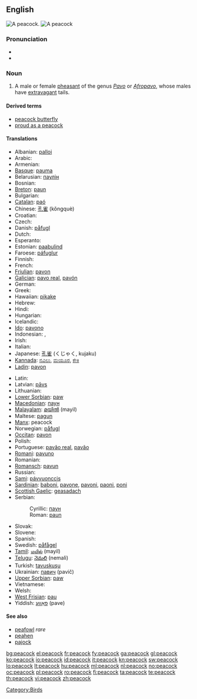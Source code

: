 ==English==
{{wikipedia}}
[[Image:Pfau imponierend.jpg|thumb|A peacock.]]
[[Image:Peacock_small.jpg|thumb|A peacock]]

===Pronunciation===
* {{IPA|/'pi:kɔk/}}
* {{audio|en-us-peacock.ogg|Audio (US)}}

===Noun===
{{en-noun}}

# A male or female [[pheasant]] of the genus ''[[Pavo]]'' or ''[[Afropavo]]'', whose males have [[extravagant]] tails.

====Derived terms====
* [[peacock butterfly]]
* [[proud as a peacock]]

====Translations====
{{trans-top|bird}}
* Albanian: [[palloi]]
* Arabic: {{t-|ar|طاووس|tr=tāwūs}}
* Armenian: {{t-|hy|սիրամարգ|tr=siramarg}}
* [[Basque]]: [[pauma]]
* Belarusian: [[паулін]]
* Bosnian: {{t-|bs|paun|m}}
* [[Breton]]: [[paun]]
* Bulgarian: {{t+|bg|паун|m}}
* [[Catalan]]: [[paó]]
* Chinese: [[孔雀]] (kǒngquè)
* Croatian: {{t-|hr|paun|m}}
* Czech: {{t-|cs|páv|m}}
* Danish: [[påfugl]]
* Dutch: {{t+|nl|pauw|m}}
* Esperanto: {{t-|eo|pavo|xs=Esperanto}}
* Estonian: [[paabulind]]
* Faroese: [[páfuglur]]
* Finnish: {{t+|fi|riikinkukko}}
* French: {{t+|fr|paon|m}}
* [[Friulian]]: [[pavon]]
* [[Galician]]: [[pavo real]], [[pavón]]
* German: {{t+|de|Pfau|m}}
* Greek: {{t+|el|παγώνι}}
* Hawaiian: [[pikake]]
* Hebrew: {{he-translation|טוס|tavas}}
* Hindi: {{t-|hi|मोर|m|xs=Hindi}}
* Hungarian: {{t+|hu|páva}}
* Icelandic: {{t-|is|páfugl|m}}
* [[Ido]]: [[pavono]]
* Indonesian: {{t-|id|merak|xs=Indonesian}}, {{t+|id|burung merak|xs=Indonesian}}
* Irish: {{t+|ga|péacóg|xs=Irish}}
* Italian: {{t+|it|pavone}}
* Japanese: [[孔雀]] (くじゃく, kujaku)
* [[Kannada]]: [[ನವಿಲು]], [[ಮಯೂರ]], [[ಕೇಕಿ]]
* [[Ladin]]: [[pavon]]
{{trans-mid}}
* Latin: {{t+|la|Pavo cristatus}}
* Latvian: [[pāvs]]
* Lithuanian: {{t+|lt|povas|xs=Lithuanian}}
* [[Lower Sorbian]]: [[paw]]
* [[Macedonian]]: [[паун#Macedonian|паун]] {{m}}
* [[Malayalam]]: [[മയില്‍]] (mayil)
* Maltese: [[pagun]]
* [[Manx]]: peacock
* Norwegian: [[påfugl]]
* [[Occitan]]: [[pavon]]
* Polish: {{t+|pl|paw|m}}
* Portuguese: [[pavão real]], [[pavão]]
* [[Romani]]: [[pavuno]] {{m}}
* Romanian: {{t+|ro|păun|m}}
* [[Romansch]]: [[pavun]]
* Russian: {{t+|ru|павлин|m|tr=pavlín}}
* [[Sami]]: [[pávvuonccis]]
* [[Sardinian]]: [[baboni]], [[pavone]], [[pavoni]], [[paoni]], [[poni]]
* [[Scottish Gaelic]]: [[geasadach]]
* Serbian:
*: Cyrillic: [[паун#Serbian|паун]] {{m}}
*: Roman: [[paun#Serbian|paun]] {{m}}
* Slovak: {{t-|sk|páv}}
* Slovene: {{t+|sl|pav|m}}
* Spanish: {{t-|es|pavo real|m}}
* Swedish: [[påfågel]]
* [[Tamil]]: [[மயில்]] (mayil)
* [[Telugu]]: [[నెమలి]] (nemali)
* Turkish: [[tavuskuşu]]
* Ukrainian: [[павич]] (pavič)
* [[Upper Sorbian]]: [[paw]]
* Vietnamese: {{t-|vi|chim công|xs=Vietnamese}}
* Welsh: {{t-|cy|paun|xs=Welsh}}
* [[West Frisian]]: [[pau]]
* Yiddish: [[פּאַווע]] (pave)
{{trans-bottom}}

====See also====
* [[peafowl]] ''rare''
* [[peahen]]
* [[pajock]]

[[Category:Birds]]

[[bg:peacock]]
[[el:peacock]]
[[fr:peacock]]
[[fy:peacock]]
[[ga:peacock]]
[[gl:peacock]]
[[ko:peacock]]
[[io:peacock]]
[[id:peacock]]
[[it:peacock]]
[[kn:peacock]]
[[sw:peacock]]
[[lo:peacock]]
[[lt:peacock]]
[[hu:peacock]]
[[ml:peacock]]
[[nl:peacock]]
[[no:peacock]]
[[oc:peacock]]
[[pl:peacock]]
[[ro:peacock]]
[[fi:peacock]]
[[ta:peacock]]
[[te:peacock]]
[[th:peacock]]
[[vi:peacock]]
[[zh:peacock]]